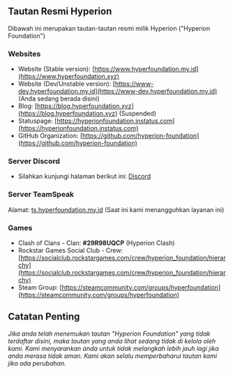 ## Tautan Resmi Hyperion
Dibawah ini merupakan tautan-tautan resmi milik Hyperion ("Hyperion Foundation")

### Websites
- Website (Stable version): [https://www.hyperfoundation.my.id](https://www.hyperfoundation.xyz)
- Website (Dev/Unstable version): [https://www-dev.hyperfoundation.my.id](https://www-dev.hyperfoundation.my.id) (Anda sedang berada disini)
- Blog: [https://blog.hyperfoundation.xyz](https://blog.hyperfoundation.xyz) (Suspended)
- Statuspage: [https://hyperionfoundation.instatus.com](https://hyperionfoundation.instatus.com)
- GitHub Organization: [https://github.com/hyperion-foundation](https://github.com/hyperion-foundation)

### Server Discord
- Silahkan kunjungi halaman berikut ini: [Discord](/server-list)

### Server TeamSpeak
Alamat: [ts.hyperfoundation.my.id](ts3server:/ts.hyperfoundation.my.id) (Saat ini kami menangguhkan layanan ini)

### Games
- Clash of Clans - Clan: **#29R98UQCP** (Hyperion Clash)
- Rockstar Games Social Club - Crew: [https://socialclub.rockstargames.com/crew/hyperion_foundation/hierarchy](https://socialclub.rockstargames.com/crew/hyperion_foundation/hierarchy)
- Steam Group: [https://steamcommunity.com/groups/hyperfoundation](https://steamcommunity.com/groups/hyperfoundation)

## Catatan Penting
*Jika anda telah menemukan tautan "Hyperion Foundation" yang tidak terdaftar disini, maka tautan yang anda lihat sedang tidak di kelola oleh kami.
Kami menyarankan anda untuk tidak melangkah lebih jauh lagi jika anda merasa tidak aman. Kami akan selalu memperbaharui tautan kami jika ada perubahan.*